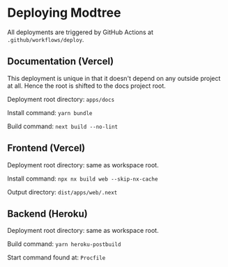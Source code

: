 # Deploying Modtree

All deployments are triggered by GitHub Actions at
`.github/workflows/deploy`.

## Documentation (Vercel)

This deployment is unique in that it doesn't depend on any outside
project at all. Hence the root is shifted to the docs project root.

Deployment root directory: `apps/docs`

Install command: `yarn bundle`

Build command: `next build --no-lint`

## Frontend (Vercel)

Deployment root directory: same as workspace root.

Install command: `npx nx build web --skip-nx-cache`

Output directory: `dist/apps/web/.next`

## Backend (Heroku)

Deployment root directory: same as workspace root.

Build command: `yarn heroku-postbuild`

Start command found at: `Procfile`
